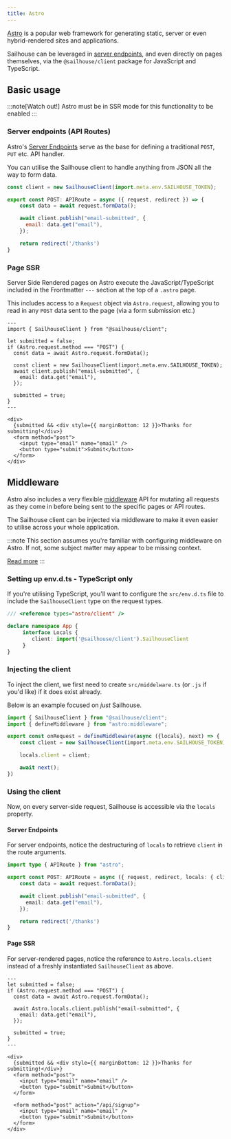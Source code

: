 ```yaml
---
title: Astro
---
```


[Astro](https://astro.build) is a popular web framework for generating static, server or even hybrid-rendered sites and applications.

Sailhouse can be leveraged in [server endpoints](https://docs.astro.build/en/core-concepts/endpoints/#server-endpoints-api-routes), and even directly on pages themselves, via the `@sailhouse/client` package for JavaScript and TypeScript.

## Basic usage

:::note[Watch out!]
Astro must be in SSR mode for this functionality to be enabled
:::

### Server endpoints (API Routes)

Astro's [Server Endpoints](https://docs.astro.build/en/core-concepts/endpoints/#server-endpoints-api-routes) serve as the base for defining a traditional `POST`, `PUT` etc. API handler.

You can utilise the Sailhouse client to handle anything from JSON all the way to form data.

```js
const client = new SailhouseClient(import.meta.env.SAILHOUSE_TOKEN);

export const POST: APIRoute = async ({ request, redirect }) => {
    const data = await request.formData();

    await client.publish("email-submitted", {
      email: data.get("email"),
    });

    return redirect('/thanks')
}
```

### Page SSR

Server Side Rendered pages on Astro execute the JavaScript/TypeScript included in the Frontmatter `---` section at the top of a `.astro` page.

This includes access to a `Request` object via `Astro.request`, allowing you to read in any `POST` data sent to the page (via a form submission etc.)

```astro
---
import { SailhouseClient } from "@sailhouse/client";

let submitted = false;
if (Astro.request.method === "POST") {
  const data = await Astro.request.formData();

  const client = new SailhouseClient(import.meta.env.SAILHOUSE_TOKEN);
  await client.publish("email-submitted", {
    email: data.get("email"),
  });

  submitted = true;
}
---

<div>
  {submitted && <div style={{ marginBottom: 12 }}>Thanks for submitting!</div>}
  <form method="post">
    <input type="email" name="email" />
    <button type="submit">Submit</button>
  </form>
</div>
```

## Middleware

Astro also includes a very flexible [middleware](https://docs.astro.build/en/guides/middleware/) API for mutating all requests as they come in before being sent to the specific pages or API routes.

The Sailhouse client can be injected via middleware to make it even easier to utilise across your whole application.

:::note
This section assumes you're familiar with configuring middleware on Astro. If not, some subject matter may appear to be missing context.

[Read more](https://docs.astro.build/en/guides/middleware/)
:::

### Setting up env.d.ts - TypeScript only

If you're utilising TypeScript, you'll want to configure the `src/env.d.ts` file to include the `SailhouseClient` type on the request types.

```ts
/// <reference types="astro/client" />

declare namespace App {
     interface Locals {
        client: import('@sailhouse/client').SailhouseClient
     }
}
```

### Injecting the client

To inject the client, we first need to create `src/middelware.ts` (or `.js` if you'd like) if it does exist already.

Below is an example focused on _just_ Sailhouse.

```ts
import { SailhouseClient } from "@sailhouse/client";
import { defineMiddleware } from "astro:middleware";

export const onRequest = defineMiddleware(async ({locals}, next) => {
    const client = new SailhouseClient(import.meta.env.SAILHOUSE_TOKEN);

    locals.client = client;

    await next();
})
```

### Using the client

Now, on every server-side request, Sailhouse is accessible via the `locals` property.


#### Server Endpoints

For server endpoints, notice the destructuring of `locals` to retrieve `client` in the route arguments.

```ts
import type { APIRoute } from "astro";

export const POST: APIRoute = async ({ request, redirect, locals: { client }}) => {
    const data = await request.formData();

    await client.publish("email-submitted", {
      email: data.get("email"),
    });

    return redirect('/thanks')
}
```

#### Page SSR

For server-rendered pages, notice the reference to `Astro.locals.client` instead of a freshly instantiated `SailhouseClient` as above.

```astro
---
let submitted = false;
if (Astro.request.method === "POST") {
  const data = await Astro.request.formData();

  await Astro.locals.client.publish("email-submitted", {
    email: data.get("email"),
  });

  submitted = true;
}
---

<div>
  {submitted && <div style={{ marginBottom: 12 }}>Thanks for submitting!</div>}
  <form method="post">
    <input type="email" name="email" />
    <button type="submit">Submit</button>
  </form>

  <form method="post" action="/api/signup">
    <input type="email" name="email" />
    <button type="submit">Submit</button>
  </form>
</div>
```
